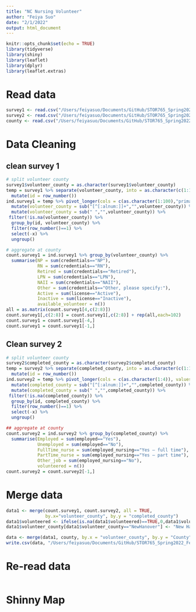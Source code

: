 ```yaml
---
title: "NC Nursing Volunteer"
author: "Feiya Suo"
date: "2/1/2022"
output: html_document
---
```


```r
knitr::opts_chunk$set(echo = TRUE)
library(tidyverse)
library(shiny)
library(leaflet)
library(dplyr)
library(leaflet.extras)
```

# Read data
```r
survey1 <- read.csv("/Users/feiyasuo/Documents/GitHub/STOR765_Spring2022_FeiyaSuo/survey1.csv")
survey2 <- read.csv("/Users/feiyasuo/Documents/GitHub/STOR765_Spring2022_FeiyaSuo/survey2.csv")
county <- read.csv("/Users/feiyasuo/Documents/GitHub/STOR765_Spring2022_FeiyaSuo/county.csv")
```

# Data Cleaning
## clean survey 1
```r
# split volunteer county
survey1$volunteer_county = as.character(survey1$volunteer_county)
temp = survey1 %>% separate(volunteer_county, into = as.character(c(1:100)), sep = "," ) %>%
  mutate(id = row_number()) 
ind.survey1 = temp %>% pivot_longer(cols = c(as.character(1:100),"primary_county"), values_to = "volunteer_county", names_to = "x") %>%
  mutate(volunteer_county = sub("[^[:alnum:]]+","",volunteer_county)) %>%
  mutate(volunteer_county = sub(" ","",volunteer_county)) %>%
 filter(!is.na(volunteer_county)) %>%
  group_by(id, volunteer_county) %>%
  filter(row_number()==1) %>%
  select(-x) %>%
  ungroup()

# aggregate at county
count.survey1 = ind.survey1 %>% group_by(volunteer_county) %>%
  summarise(NP = sum(credentials=="NP"),
            RN = sum(credentials=="RN"),
            Retired = sum(credentials=="Retired"),
            LPN = sum(credentials=="LPN"),
            NAII = sum(credentials=="NAII"),
            Other = sum(credentials=="Other, please specify:"),
            Active = sum(license=="Active"),
            Inactive = sum(license=="Inactive"),
            available_volunteer = n())
all = as.matrix(count.survey1[4,c(2:8)])
count.survey1[,c(2:8)] = count.survey1[,c(2:8)] + rep(all,each=102)
count.survey1 = count.survey1[-4,]
count.survey1 = count.survey1[-1,]
```

## Clean survey 2
```r
# split volunteer county
survey2$completed_county = as.character(survey2$completed_county)
temp = survey2 %>% separate(completed_county, into = as.character(c(1:100)), sep = "," ) %>%
  mutate(id = row_number()) 
ind.survey2 = temp %>% pivot_longer(cols = c(as.character(1:4)), values_to = "completed_county", names_to = "x") %>%
  mutate(completed_county = sub("[^[:alnum:]]+","",completed_county)) %>%
  mutate(completed_county = sub(" ","",completed_county)) %>%
 filter(!is.na(completed_county)) %>%
  group_by(id, completed_county) %>%
  filter(row_number()==1) %>%
  select(-x) %>%
  ungroup()

## aggregate at county
count.survey2 = ind.survey2 %>% group_by(completed_county) %>%
  summarise(Employed = sum(employed=="Yes"),
            Unemployed = sum(employed=="No"),
            FullTime_nurse = sum(employed_nursing=="Yes – full time"),
            PartTime_nurse = sum(employed_nursing=="Yes – part time"),
            Other_job = sum(employed_nursing=="No"),
            volunteered = n())
count.survey2 = count.survey2[-1,]

```

# Merge data
```r
data1 <- merge(count.survey1, count.survey2, all = TRUE, 
               by.x="volunteer_county", by.y = "completed_county")
data1$volunteered <- ifelse(is.na(data1$volunteered)==TRUE,0,data1$volunteered)
data1$volunteer_county[data1$volunteer_county=="NewHanover"] <- "New Hanover"

data <- merge(data1, county, by.x = "volunteer_county", by.y = "County")
write.csv(data, "/Users/feiyasuo/Documents/GitHub/STOR765_Spring2022_FeiyaSuo/CountyLevel_data.csv")
```

# Re-read data
```r
```

# Shinny Map

